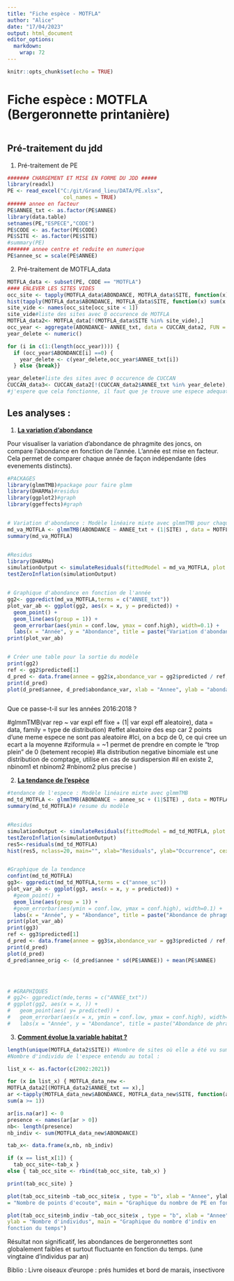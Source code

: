 ```yaml
---
title: "Fiche espèce - MOTFLA"
author: "Alice"
date: "17/04/2023"
output: html_document
editor_options: 
  markdown: 
    wrap: 72
---
```


```r
knitr::opts_chunk$set(echo = TRUE)
```

# Fiche espèce : MOTFLA (Bergeronnette printanière)

```r

```

## Pré-traitement du jdd

1)  Pré-traitement de PE

```r
####### CHARGEMENT ET MISE EN FORME DU JDD #####
library(readxl)
PE <- read_excel("C:/git/Grand_lieu/DATA/PE.xlsx",
                  col_names = TRUE)
###### annee en facteur 
PE$ANNEE_txt <- as.factor(PE$ANNEE)
library(data.table)
setnames(PE,"ESPECE","CODE")
PE$CODE <- as.factor(PE$CODE)
PE$SITE <- as.factor(PE$SITE)
#summary(PE)
####### annee centre et reduite en numerique 
PE$annee_sc = scale(PE$ANNEE)
```

2)  Pré-traitement de MOTFLA_data

```r

MOTFLA_data <- subset(PE, CODE == "MOTFLA")
#### ENLEVER LES SITES VIDES
occ_site <- tapply(MOTFLA_data$ABONDANCE, MOTFLA_data$SITE, function(x) sum(x > 0))
hist(tapply(MOTFLA_data$ABONDANCE, MOTFLA_data$SITE, function(x) sum(x > 0))) 
site_vide <- names(occ_site[occ_site < 1])
site_vide#liste des sites avec 0 occurence de MOTFLA 
MOTFLA_data2<- MOTFLA_data[!(MOTFLA_data$SITE %in% site_vide),]
occ_year <- aggregate(ABONDANCE~ ANNEE_txt, data = CUCCAN_data2, FUN = sum)
year_delete <- numeric()

for (i in c(1:(length(occ_year)))) {
  if (occ_year$ABONDANCE[i] ==0) {
    year_delete <- c(year_delete,occ_year$ANNEE_txt[i])
  } else {break}}

year_delete#liste des sites avec 0 occurence de CUCCAN 
CUCCAN_data3<- CUCCAN_data2[!(CUCCAN_data2$ANNEE_txt %in% year_delete),] 
#j'espere que cela fonctionne, il faut que je trouve une espece adequate 
```

## Les analyses :

1)  [**La variation d'abondance**]{.ul}

Pour visualiser la variation d'abondance de phragmite des joncs, on
compare l'abondance en fonction de l'année. L'année est mise en facteur.
Cela permet de comparer chaque année de façon indépendante (des
evenements distincts).

```r

#PACKAGES
library(glmmTMB)#package pour faire glmm
library(DHARMa)#residus
library(ggplot2)#graph
library(ggeffects)#graph


# Variation d'abondance : Modèle linéaire mixte avec glmmTMB pour chaque espèce
md_va_MOTFLA <- glmmTMB(ABONDANCE ~ ANNEE_txt + (1|SITE) , data = MOTFLA_data2, family = nbinom2, ziformula = ~1)
summary(md_va_MOTFLA)


#Residus 
library(DHARMa)
simulationOutput <- simulateResiduals(fittedModel = md_va_MOTFLA, plot = T)#met du temps 
testZeroInflation(simulationOutput)


# Graphique d'abondance en fonction de l'année 
gg2<- ggpredict(md_va_MOTFLA,terms = c("ANNEE_txt"))
plot_var_ab <- ggplot(gg2, aes(x = x, y = predicted)) +
  geom_point() +
  geom_line(aes(group = 1)) +
  geom_errorbar(aes(ymin = conf.low, ymax = conf.high), width=0.1) + 
  labs(x = "Année", y = "Abondance", title = paste("Variation d'abondance de phragmite des joncs au fil du temps"))
print(plot_var_ab)


# Créer une table pour la sortie du modèle
print(gg2)
ref <- gg2$predicted[1] 
d_pred <- data.frame(annee = gg2$x,abondance_var = gg2$predicted / ref, ICinf = gg2$conf.low/ref , ICsup = gg2$conf.high/ref)
print(d_pred)
plot(d_pred$annee, d_pred$abondance_var, xlab = "Annee", ylab = "abondance")



```

Que ce passe-t-il sur les années 2016:2018 ?

\#glmmTMB(var rep \~ var expl eff fixe + (1\| var expl eff aleatoire),
data = data, family = type de distribution) \#effet aleatoire des esp
car 2 points d'une meme espece ne sont pas aleatoire \#Ici, on a bcp de
0, ce qui cree un ecart a la moyenne \#ziformula = \~1 permet de prendre
en compte le "trop plein" de 0 (betement recopie) \#la distribution
negative binomiale est une distribution de comptage, utilise en cas de
surdispersion \#il en existe 2, nbinom1 et nbinom2 \#nbinom2 plus
precise )

2)  [**La tendance de l'espèce**]{.ul}

```r

#tendance de l'espece : Modèle linéaire mixte avec glmmTMB
md_td_MOTFLA <- glmmTMB(ABONDANCE ~ annee_sc + (1|SITE) , data = MOTFLA_data, family = nbinom2, ziformula = ~1)
summary(md_td_MOTFLA)# resume du modèle


#Residus 
simulationOutput <- simulateResiduals(fittedModel = md_td_MOTFLA, plot = T)#met du temps 
testZeroInflation(simulationOutput)
res5<-residuals(md_td_MOTFLA)
hist(res5, nclass=20, main="", xlab="Residuals", ylab="Occurrence", cex.lab=1.5,col='grey') # distribution des résidus


#Graphique de la tendance 
confint(md_td_MOTFLA)
gg3<- ggpredict(md_td_MOTFLA,terms = c("annee_sc"))
plot_var_ab <- ggplot(gg3, aes(x = x, y = predicted)) +
  #geom_point() +
  geom_line(aes(group = 1)) +
  #geom_errorbar(aes(ymin = conf.low, ymax = conf.high), width=0.1) + 
  labs(x = "Année", y = "Abondance", title = paste("Abondance de phragmite des joncs au fil du temps"))
print(plot_var_ab)
print(gg3)
ref <- gg3$predicted[1] 
d_pred <- data.frame(annee = gg3$x,abondance_var = gg3$predicted / ref, ICinf = gg3$conf.low/ref , ICsup = gg3$conf.high/ref)
print(d_pred)
plot(d_pred)
d_pred$annee_orig <- (d_pred$annee * sd(PE$ANNEE)) + mean(PE$ANNEE)




# #GRAPHIQUES
# gg2<- ggpredict(mde,terms = c("ANNEE_txt"))
# ggplot(gg2, aes(x = x, )) +
#   geom_point(aes( y= predicted)) +
#   geom_errorbar(aes(x = x, ymin = conf.low, ymax = conf.high), width=0.1) + 
#   labs(x = "Année", y = "Abondance", title = paste("Abondance de phragmite des joncs au fil du temps"))

```

3)  [**Comment évolue la variable habitat ?**]{.ul}

```r
length(unique(MOTFLA_data2$SITE)) #Nombre de sites où elle a été vu sum(MOTFLA_data2$ABONDANCE)
#Nombre d'individu de l'espece entendu au total :

list_x <- as.factor(c(2002:2021))

for (x in list_x) { MOTFLA_data_new <-
MOTFLA_data2[(MOTFLA_data2$ANNEE_txt == x),] 
ar <-tapply(MOTFLA_data_new$ABONDANCE, MOTFLA_data_new$SITE, function(a)
sum(a >= 1))

ar[is.na(ar)] <- 0
presence <- names(ar[ar > 0]) 
nb<- length(presence) 
nb_indiv <- sum(MOTFLA_data_new$ABONDANCE) 

tab_x<- data.frame(x,nb, nb_indiv) 

if (x == list_x[1]) {
  tab_occ_site<-tab_x } 
else { tab_occ_site <- rbind(tab_occ_site, tab_x) }

print(tab_occ_site) }

plot(tab_occ_site$nb ~tab_occ_site$x , type = "b", xlab = "Annee", ylab
= "Nombre de points d'ecoute", main = "Graphique du nombre de PE en fonction du temps")

plot(tab_occ_site$nb_indiv ~tab_occ_site$x , type = "b", xlab = "Annee",
ylab = "Nombre d'individus", main = "Graphique du nombre d'indiv en
fonction du temps")
```

Résultat non significatif, les abondances de bergeronnettes sont
globalement faibles et surtout fluctuante en fonction du temps. (une
vingtaine d'individus par an)

Biblio : Livre oiseaux d'europe : prés humides et bord de marais,
insectivore
